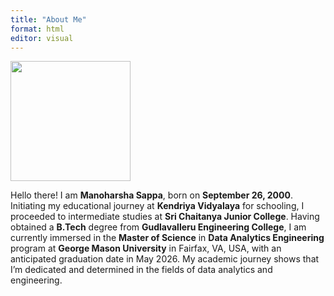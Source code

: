 ```yaml
---
title: "About Me"
format: html
editor: visual
---
```


![](images/418434978_18288756169158497_3135009362735311866_n-01.jpg){fig-align="center" width="192"}

Hello there! I am **Manoharsha Sappa**, born on **September 26, 2000**. Initiating my educational journey at **Kendriya Vidyalaya** for schooling, I proceeded to intermediate studies at **Sri Chaitanya Junior College**. Having obtained a **B.Tech** degree from **Gudlavalleru Engineering College**, I am currently immersed in the **Master of Science** in **Data Analytics Engineering** program at **George Mason University** in Fairfax, VA, USA, with an anticipated graduation date in May 2026. My academic journey shows that I'm dedicated and determined in the fields of data analytics and engineering.
